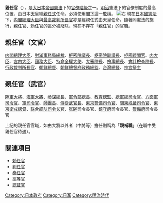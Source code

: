 {{japanese|japanese=親任官|kana=しんにんかん|romaji=shinninkan}}

'''親任官'''（{{Jpn|j=親任官|kn=しんにんかん|rm=Shinninkan}}），是[[大日本帝國憲法|大日本帝國憲法]]下的[[官僚|官僚]][[階級|階級]]之一。[[明治|明治]]憲法下的官僚制度的最高位置、由日本[[天皇|天皇]]經[[親任式|親任式]]任命。必須使用[[閣下|閣下]]這一[[敬稱|敬稱]]。
[[File:Kanri01.png|右]]
現在[[日本國憲法|日本國憲法]]下，[[内閣總理大臣|内閣總理大臣]]與[[最高裁判所長官|最高裁判所長官]]亦是經親任式由天皇任命。隨著同憲法的施行，親任官、勅任官的區分被廢除，現在不存在「親任官」的官職。

==親任官（文官）==
[[日本內閣總理大臣|内閣總理大臣]]、[[對滿事務局總裁|對滿事務局總裁]]、[[枢密院議長|枢密院議長]]、[[枢密院副議長|枢密院副議長]]、[[枢密顧問官|枢密顧問官]]、[[內大臣_(日本)|内大臣]]、[[宮内大臣_(日本)|宮内大臣]]、[[國務大臣|國務大臣]]、[[特命全權大使|特命全權大使]]、[[大審院長|大審院長]]、[[檢事總長|檢事總長]]、[[會計檢査院長|會計檢査院長]]、[[行政裁判所長官|行政裁判所長官]]、[[朝鮮總督|朝鮮總督]]、[[朝鮮總督府政務總監|朝鮮總督府政務總監]]、[[台灣總督|台灣總督]]、[[神宮祭主|神宮祭主]]

==親任官（武官）==
[[陆军大将|陸軍大將]]、[[海軍大將|海軍大將]]、[[參謀長|参謀總長]]、[[軍令部總長|軍令部總長]]、[[教育總監|教育總監]]、[[總軍總司令官|總軍總司令官]]、[[方面軍司令官|方面軍司令官]]、[[軍司令官|軍司令官]]、[[師團長|師團長]]、[[侍從武官長|侍從武官長]]、[[東京警備司令官|東京警備司令官]]、[[關東戒嚴司令官|關東戒嚴司令官]]、[[東京衛戍總督|東京衛戍總督]]、[[联合舰队司令长官|联合舰队司令长官]]、[[艦隊|艦隊]]司令長官、[[鎮守府_(日本海軍)|鎮守府]]司令長官、[[警備府|警備府]]司令長官

上記的親任官官職，如由大將以外者（中將等）擔任則稱為「'''親補職'''」（在職中受親任官待遇）。

== 關連項目 ==
*[[勅任官|勅任官]]
*[[判任官|判任官]]
*[[奏任官|奏任官]]
*[[高等官|高等官]]
*[[認証官|認証官]]

{{DEFAULTSORT:Shinninkan}}
[[Category:日本政府|Category:日本政府]]
[[Category:日军|Category:日军]]
[[Category:明治時代|Category:明治時代]]